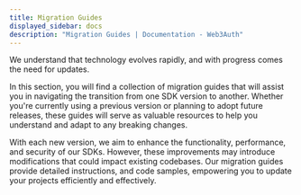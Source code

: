 ```yaml
---
title: Migration Guides
displayed_sidebar: docs
description: "Migration Guides | Documentation - Web3Auth"
---
```


We understand that technology evolves rapidly, and with progress comes the need for updates.

In this section, you will find a collection of migration guides that will assist you in navigating the transition from one SDK version to another.
Whether you're currently using a previous version or planning to adopt future releases, these guides will serve as valuable resources to help you
understand and adapt to any breaking changes.

With each new version, we aim to enhance the functionality, performance, and security of our SDKs. However, these improvements may introduce
modifications that could impact existing codebases. Our migration guides provide detailed instructions, and code samples, empowering you to update
your projects efficiently and effectively.
